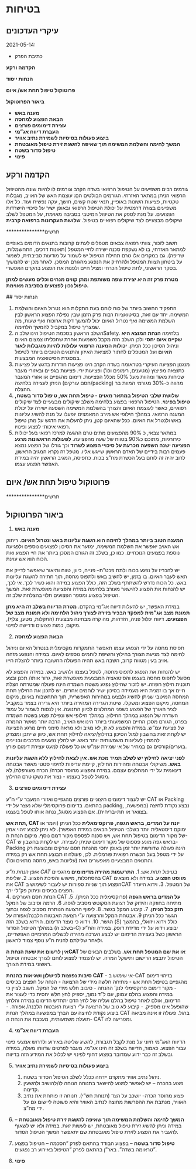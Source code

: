 # בטיחות

## עיקרי העדכונים

2021-05-14:

-   כתיבת הפרק

**הקדמה ורקע**

**הנחות ייסוד**

**פרוטוקול טיפול תחת אש/ איום**

**ביאור הפרוטוקול**

-   **מענה באש**
-   **הבאת הפצוע למחסה**
-   **עצירת דימומים פורצים**
-   **העברת דיווח אג"מי**
-   **ביצוע פעולות בסיסיות לשמירת נתיב אוויר**
-   **המשך לחימה והשלמת המשימה תוך שאיפה להשגת זירת טיפול מאובטחת**
-   **טיפול סדור בשטח**
-   **פינוי**

## הקדמה ורקע

גורמים רבים משפיעים על הטיפול הרפואי בשדה הקרב וגורמים לו להיות שונה מהטיפול הרפואי הניתן במתאר האזרחי. הגורמים הבולטים הם: עוצמת האש של האויב, מגבלות טקטיות, פציעות השונות באופיין, תנאי שטח קשים, חושך, עקה נפשית ועוד. כל אלו משפיעים בצורה דרמטית על יכולת הטיפול הרפואי ובאופן ישיר על סיכויי הישרדות הפצועים. על מנת לספק את הטיפול המיטבי בסביבה מאוימת, על המטפל לשלב שיקולים מבצעיים לצד שיקולים רפואיים בטיפול. **שלושת העקרונות ברפואה קרבית**

\*\*\*\*\*\*\*\*\*\*\*\*\*\*\*תרשים

חשוב לזכור, צוותי רפואה צבאים מטפלים לעתים קרובות בתנאים הדומים באופיים למתאר האזרחי, בו לא נשקפת סכנה ישירה לחיי המטפל (תאונות דרכים, התחשמלות, שריפה). גם במקרים אלו טרם תחילת הטיפול יש לשמור על מודעות סביבתית, לשמור על ביטחון הצוות המטפל ולהרחיק את הנפגע מהגורם המסכן. לאחר מכן יש להמשיך בסקר הראשוני, לתת טיפול הכרחי ומציל חיים ולפנות את הפצוע בהקדם האפשרי.

**מטרת פרק זה היא יצירת שפה משותפת ומתן קווים מנחים וכלים מעשים למתן טיפול נכון לפצועים בסביבה מאוימת.**

\## הנחות יסוד

1.  התפקיד החשוב ביותר של כוח לוחם בעת התקלות הוא נטרול האיום והשלמת המשימה. יחד עם זאת, בסיטואציות רבות פרק הזמן שבין נפילת הפצוע הראשון לבין השלמת המשימה ואף נטרול האיום יכול להמשך דקות ארוכות ואף שעות, מה שמצריך טיפול במקביל להמשך הלחימה.
2.  השלב הראשון בסכמת הטיפול הינו שלב הSafety. בלחימה **הנחת המוצא היא שקיים איום יחסי** ולכן השלב הזה מקבל משמעות אחרת שתכליתו צמצום האיום וניהול הסיכון ככל הניתן. **יכולות המענה הרפואי עלולות להיות מוגבלות לאור האיום** ועל המטפלים לחתור למציאת האיזון והתנאים הטובים ביותר לטיפול במסגרת הסיטואציה המבצעית.
3.  מנגנון הפציעה העיקרי בטראומה בשדה הקרב הינו פציעות חודרות בדגש על פציעות כתוצאה מפיצוץ (מטענים, רימונים וכו') ופציעות ירי. פציעות בגפיים ובאזורי מעבר שכיחות מאוד ומהוות מעל 50% מכלל הפציעות. דימום מהגפיים או אזורי המעבר הניתן לעצירה בלחיצה (חסם עורקים/packing) מהווה כ-30% מגורמי המוות בר ההצלה.
4.  **שלושת שלבי הטיפול במתאר מאוים - טיפול תחת אש, טיפול סדור בשטח, טיפול בפינוי**. הטיפול הרפואי בפצוע בלחימה משלב שיקולים מבצעיים לצד שיקולים רפואיים, כאשר לעוצמת האיום והצורך בהשלמת המשימה השפעה ישירה על יכולת המענה הרפואי. במהלך חילופי אש מירב המאמצים יופעלו על מנת להשיג עליונות באש ולנטרל את האיום. ככל שהאיום קטן, ניתן להעלות את הדגש על מתן טיפול רפואי איכותי לפצוע ופינויו.
5.  במתאר צבאי, כ 90% מהפצועים מתים טרם ההגעה למרכז רפואי בעל יכולות כירורגיות, מתוכם כ90% בטווח של שעה מהפציעה. **לפעולות הראשונות מרגע הפציעה ישנה השפעה מכרעת על סיכויי הפצוע לשרוד** וכך גורלו של הפצוע נמצא פעמים רבות בידיים של האדם הראשון שייגש אליו. מטפל זה נקרא המגיב הראשון, לרוב יהיה זה לוחם בעל הכשרת מח"צ בכוח. כתפיסה, המגיב הראשון יהיה במידת האפשר הפצוע עצמו.

## פרוטוקול טיפול תחת אש/ איום

\*\*\*\*\*\*\*\*\*\*\*\*\*\*\*תרשים

## ביאור הפרוטוקול

1.  **מענה באש**

**המענה הטוב ביותר במהלך לחימה הוא השגת עליונות באש ונטרול האיום.** ריתוק אש האויב יאפשר את השלמת המשימה, ימזער את הסיכון לפצועים נוספים ולפגיעה נוספת בפצועים הנוכחיים. כמו כן, בשלב זה הגורם המסכן ביותר את חיי הפצוע ואת הכוח הוא אש עוינת.

יש להכריז על נפגע בכוח ולתת פכט"ת-- פנייה, כיוון, טווח ותיאור שיאפשר לדייק את האש לעבר האיום. בו בזמן, יש להשיב באש ולתפוס מחסה, תוך חתירה להשגת עליונות באש. כל הכוח נדרש להשתתף בשלב הזה, כולל הפצוע במידה והוא כשיר לכך. אי לכך, יש להנחות את הפצוע להישאר מעורב בלחימה במידה והפציעה מאפשרת זאת. המשך הטיפול בפצוע ומספר הפצועים תלוי בהצלחת שלב זה.

במידת האפשר, יש להעלות דיווח אג"מי בהקדם. **מטרת הדיווח בשלב זה היא מתן תמונת מצב אג"מית למפקד הבכיר בזירה לצורך ניהול הלחימה ולא תמונת מצב של הפצועים.** דיווח יכלול פניה, הזדהות, מה קרה מבחינה מבצעית (התקלות, מטען, צלף), מיקום, כמות פצועים ודרישה לפינוי.

2.  **הבאת הפצוע למחסה**

תפיסת מחסה על ידי הנפגע עצמו תאפשר התמקדות מקסימלית בנטרול האיום וניהול לחימה לצד מניעת הצורך בחילוץ וחשיפת לוחמים נוספים לאיום. במידה והנפגע מזהה אויב בעין מטווח קרוב, השבה באש תהיה הפעולה החשובה ביותר להצלת חייו.

יש להנחות את הנפגע לתפוס מחסה, לטפל בעצמו ולהשיב באש. במידה והפצוע לא מסוגל לתפוס מחסה בעצמו והסיטואציה המבצעית מאפשרת זאת, גרור אותו/ תכנן ובצע תוכנית חילוץ חפוזה. יש לזכור שחילוץ נפגע משטח השמדה הינה פעולה שמטרתה הצלת חיים אך בו זמנית היא מעמידה בסיכון ישיר לוחמים אחרים. יש לתכנן את החילוץ תחת המחסה המיטבי שניתן להשיג ולבצעו במהירות האפשרית, תוך התחשבות באיום, מיקום המחסה, מיקום הפצוע ומשקלו. שיטת הגרירה המהירה ביותר היא גרירה בצמד במקביל לציר האורך של הפצוע כשפני המחלצים לכיוון התנועה. אין לנסות לשמור על עמוד השדרה של הנפגע במהלך החילוץ. במהלך חילופי אש ונפילת פצוע בשטח השמדה בפרט, הגורם מסכן החיים המשמעותי ביותר הינו אש האויב, הרבה יותר מאשר החמרה של פציעת עמ"ש. במידה והפצוע לא זז, לא מגיב ולא מראה סימני חיים מרגע הפציעה יש לקחת זאת בחשבון למול הסיכון בחילוץ/יציאה לחילוץ תחת אש, כיוון שייתכן ומוצדק להמתין לעליונות משמעותית יותר באש. יש לחלץ נפגעים מרכבים ובניינים בוערים/קורסים גם במחיר של אי שמירת עמ"ש או כל פעולה למעט עצירת דימום פורץ.

**לפני יציאה לחילוץ יש לשלב תמיד מכת אש. אין לצאת לחילוץ ללא השגת עליונות באש.** משיקולי אבטחה ומהירות החילוץ, קיימת עדיפות לחיפוי סטטי מאשר אבטחה דינאמית על ידי המחלצים עצמם. במידה והפצוע מחוסר הכרה/ הכרה מעורפלת/ לא מסוגל לטפל בעצמו - נצור את נשקו טרם החילוץ.

3.  **עצירת דימומים פורצים**

יש לעצור דימומים חיצוניים פורצים מהגפיים ואזורי המעבר ע"י ח"ע CAT או Packing בהתאם. בדימום פרוקסימלי שלא נעצר על ידי packing, נבצע נקודת לחיצה (במפשעה, בצוואר או תת-בריחית). אם הפצוע מסוגל, ננחה אותו לטפל בעצמו.

**תחת אש, CAT יונח על המדים, בראש הגפה, פרוקסימאלית** ככל הניתן (ויומר או ימוקם דיסטאלית יותר בשלבי הטיפול הבאים במידת האפשר). לא ניתן לבצע זיהוי אמין של מקור הדימום בטיפול תחת אש, ויש סכנה לפספס מקור דמם נוסף. מיקום הנחת ה-CAT בראש גפה מונע פספוס של מקור דימום שניתן לעצירה. יש לקחת בחשבון ש-Packing הינה פעולה שדורשת יותר זמן באופן יחסי מהנחת חסם עורקים ומבוצעת רק על ידי מטפל בעל הכשרה רפואית פורמלית. לכן, פעולה זו תבוצע תחת אש רק במידה והתנאים המבצעיים מאפשרים זאת (עליונות באש, מחסה מתאים וכו').

*אופן הנחת ח"ע CAT בטיפול תחת אש:* 1. **התרשמות מהירה מדימומים** מהגפיים בהסתכלות, מישוש והפיכת הפצוע. 2. שליפת CAT **מווסט הפצוע**. במידה ולא מוצאים את CAT הפצוע תוך שניות ספורות יש לעבור לשימוש בCAT של המטפל. 3. וידוא היעדר חפצים בכיסים וניתוק פק"לי ירך.\
4. הנחת חסם העורקים CAT **על המדים בראש הגפה** (פרוקסימלית ככל הניתן). 5. מתיחה בחוזקה והידוק של רצועת הסקוטש מסביב לגפה. 6. הרמה וסיבוב של המקל **חזק ככל הניתן**. 7. קיבוע המקל בגשר. 8. ליפוף הרצועה הנותרת מסביב לגפה ובתוך הגשר ככל הניתן 9. אבטחת המקל והרצועה ע"י רצועת האבטוח הלבנה/אפורה על הגשר. 10. וידוא כי נעצר הדימום. הוידוא בשלב הזה (S) כולל וידוא ויזואלי, בהמשך במהלך הטיפול הסדור (בשלב ה-C) יבוצע וידוא על ידי מדידת דופק. במידה והח"ע הראשון כשל בעצירת הדימום יש לבצע הערכה מהירה לכשלים המרכזיים האפשריים, ולאחר שלילתם להניח ח"ע נוסף צמוד לראשון.

**אין לרשום את שעת הנחת הCAT או את שם המטפל תחת אש.** בשלבים הבאים של הטיפול יתבצע הרישום ותישקל המרה. יש להצמיד לפצוע לוחם לצורך אבטחה וטיפול ראשוני במידת הצורך.

**סיבות נפוצות לכישלון ושגיאות בהנחת CAT** - אי שימוש ב-CAT בזיהוי דימום מהגפיים בטיפול תחת אש - מתיחה חלשה מידי של הרצועה - הנחה על חפצים בכיסים - מקור דימום פרוקסימלי לנק' ההנחה - סיבוב חלש מידי של המקל. חשוב לציין כי במידה והפצוע בהלם עמוק, עם ל"ד נמוך, יספיק לחץ חלש יחסית כדי לעצור את הדימום, אולם לאחר טיפול בהלם ועליה של לחץ הדם יתחדש הדימום במידה והלחץ שהופעל אינו מספיק. - קיבוע לא טוב של הרצועה ע"י רצועת האבטוח הלבנה/ אפורה. - ביצוע נקודת לחיצה עם הברך במפשעה במהלך הנחת CAT ברגל. פעולה זו אינה מביאה תועלת משמעותית, מעכבת את הנחת ה- CAT ומפריעה לה.

4.  **העברת דיווח אג"מי**

הדיווח האג"מי חיוני על מנת לקבל תגבורת, להשיג שליטה באירוע ולדרוש אמצעי פינוי עבור הפצוע. כאמור, הדיווח בשלב זה הינו אג"מי. מעבר לפרטים שדווחו מעלה, במידה ובשלב זה כבר ידוע שמדובר בפצוע דחוף לפינוי יש לכלול את המידע הזה בדיווח.

5.  **ביצוע פעולות בסיסיות לשמירת נתיב אוויר**

    1.  ניהול נתיב אוויר מתקדם יידחה ככלל לשלב הטיפול הסדור בשטח.
    2.  פצוע בהכרה -- יש לאפשר לפצוע להישאר בתנוחה הנוחה לו/להושיב ולהשעין קדימה.
    3.  פצוע מחוסר הכרה- יושכב על הצד (תנוחת חש"י). תנוחה זו פותחת את נתיב האוויר, מנתבת את ההפרשות מחוצה לנתיב האוויר והיא פשוטה ליישום גם על ידי מח"צ.

6.  **המשך לחימה והשלמת המשימה תוך שאיפה להשגת זירת טיפול מאובטחת** -- במידה וניתן להשיג זירת טיפול מאובטחת, יש לעשות זאת. במידה ולא יש לשאוף להעביר את הפצוע לזירת טיפול מאובטחת שם יתאפשר המשך הטיפול הסדור.

7.  **טיפול סדור בשטח** -- בפצוע הבודד בהתאם לפרק "הסכמה -- הטיפול בפצוע טראומה בשדה". באר"ן בהתאם לפרק "הטיפול באירוע רב נפגעים".

8.  **פינוי**
